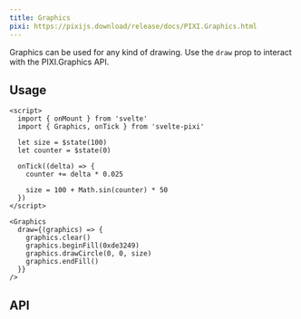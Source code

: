 ```yaml
---
title: Graphics
pixi: https://pixijs.download/release/docs/PIXI.Graphics.html
---
```



Graphics can be used for any kind of drawing. Use the `draw` prop to interact with the PIXI.Graphics API.

## Usage

```svelte live
<script>
  import { onMount } from 'svelte'
  import { Graphics, onTick } from 'svelte-pixi'

  let size = $state(100)
  let counter = $state(0)

  onTick((delta) => {
    counter += delta * 0.025

    size = 100 + Math.sin(counter) * 50
  })
</script>

<Graphics
  draw={(graphics) => {
    graphics.clear()
    graphics.beginFill(0xde3249)
    graphics.drawCircle(0, 0, size)
    graphics.endFill()
  }}
/>
```

## API

<ComponentAPI component="Graphics.svelte" />
